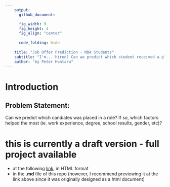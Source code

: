 ```yaml
---
    output:
      github_document:

      fig_width: 9
      fig_height: 4
      fig_align: "center"
    
      code_folding: hide
      
    title: "Job Offer Prediction - MBA Students"
    subtitle: "I'm... hired? Can we predict which student received a placement offer?"
    author: "by Peter Hontaru"
---
```



# Introduction


## Problem Statement:

Can we predict which candiates was placed in a role? If so, which factors helped the most (ie. work experience, degree, school results, gender, etc)?



# this is currently a draft version - full project available

* at the following [link](http://htmlpreview.github.io/?https://github.com/peterhontaru/Job-Offer-Prediction-MBA-Students/blob/master/Placement-Prediction.html), in HTML format
* in the **.md** file of this repo (however, I recommend previewing it at the link above since it was originally designed as a html document)